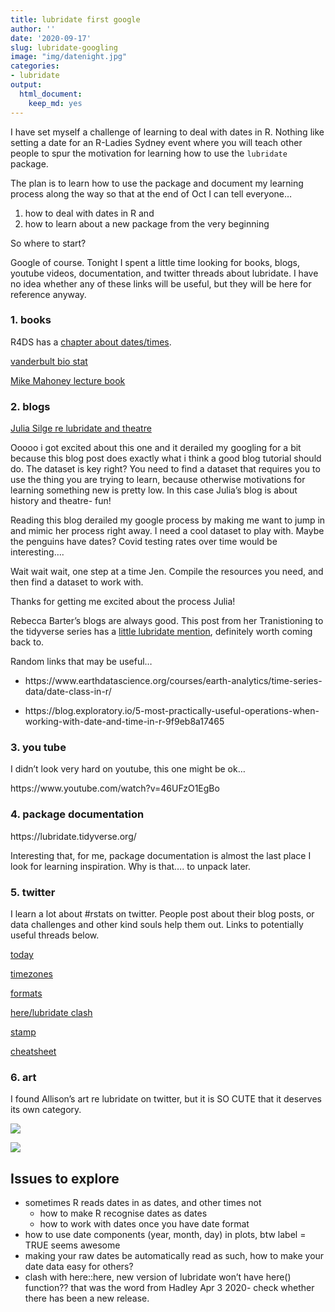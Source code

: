 ```yaml
---
title: lubridate first google
author: ''
date: '2020-09-17'
slug: lubridate-googling
image: "img/datenight.jpg"
categories: 
- lubridate
output:
  html_document:
    keep_md: yes
---
```


I have set myself a challenge of learning to deal with dates in R. Nothing like setting a date for an R-Ladies Sydney event where you will teach other people to spur the motivation for learning how to use the `lubridate` package. 


The plan is to learn how to use the package and document my learning process along the way so that at the end of Oct I can tell everyone...

1. how to deal with dates in R and 
2. how to learn about a new package from the very beginning

So where to start? 

Google of course. Tonight I spent a little time looking for books, blogs, youtube videos, documentation, and twitter threads about lubridate. I have no idea whether any of these links will be useful, but they will be here for reference anyway. 

### 1. books

R4DS has a [chapter about dates/times](https://r4ds.had.co.nz/dates-and-times.html). 

[vanderbult bio stat](http://biostat.mc.vanderbilt.edu/wiki/pub/Main/ColeBeck/datestimes.pdf)

[Mike Mahoney lecture book](https://bookdown.org/mikemahoney218/LectureBook/working-with-dates-and-times.html)


### 2. blogs

[Julia Silge re lubridate and theatre](https://juliasilge.com/blog/lubridate-london-stage/)

Ooooo i got excited about this one and it derailed my googling for a bit because this blog post does exactly what i think a good blog tutorial should do. The dataset is key right? You need to find a dataset that requires you to use the thing you are trying to learn, because otherwise motivations for learning something new is pretty low.  In this case Julia's blog is about history and theatre- fun! 

Reading this blog derailed my google process by making me want to jump in and mimic her process right away. I need a cool dataset to play with. Maybe the penguins have dates? Covid testing rates over time would be interesting.... 

Wait wait wait, one step at a time Jen. Compile the resources you need, and then find a dataset to work with. 

Thanks for getting me excited about the process Julia!

Rebecca Barter's blogs are always good. This post from her Tranistioning to the tidyverse series has a [little lubridate mention](http://www.rebeccabarter.com/categories/lubridate/), definitely worth coming back to. 

Random links that may be useful...

- https://www.earthdatascience.org/courses/earth-analytics/time-series-data/date-class-in-r/

- https://blog.exploratory.io/5-most-practically-useful-operations-when-working-with-date-and-time-in-r-9f9eb8a17465


### 3. you tube

I didn't look very hard on youtube, this one might be ok...

https://www.youtube.com/watch?v=46UFzO1EgBo

### 4. package documentation

https://lubridate.tidyverse.org/

Interesting that, for me, package documentation is almost the last place I look for learning inspiration. Why is that.... to unpack later. 

### 5. twitter

I learn a lot about #rstats on twitter. People post about their blog posts, or data challenges and other kind souls help them out. Links to potentially useful threads below. 

[today](https://twitter.com/JenRichmondPhD/status/1229925408688111616)

[timezones](https://twitter.com/MilesMcBain/status/1194565470906503169)

[formats](https://twitter.com/fonti_kar/status/1254570510043643904)

[here/lubridate clash](https://twitter.com/kierisi/status/1245532577932414976)

[stamp](https://twitter.com/sharlagelfand/status/1244987516987588609)

[cheatsheet](https://twitter.com/icymi_r/status/1282962590461812736)

### 6. art

I found Allison's art re lubridate on twitter, but it is SO CUTE that it deserves its own category. 


![](https://github.com/allisonhorst/stats-illustrations/raw/master/rstats-artwork/lubridate.png)

![](https://github.com/allisonhorst/stats-illustrations/raw/master/rstats-artwork/lubridate_ymd.png)

## Issues to explore

- sometimes R reads dates in as dates, and other times not
  + how to make R recognise dates as dates
  + how to work with dates once you have date format
- how to use date components (year, month, day) in plots, btw label = TRUE seems awesome
- making your raw dates be automatically read as such, how to make your date data easy for others?
- clash with here::here, new version of lubridate won't have here() function?? that was the word from Hadley Apr 3 2020- check whether there has been a new release. 




